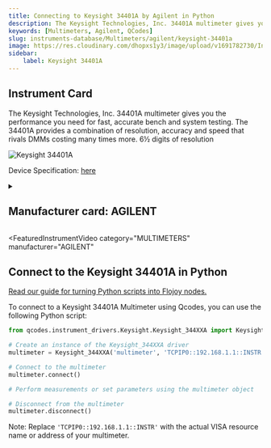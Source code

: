 ```yaml
---
title: Connecting to Keysight 34401A by Agilent in Python
description: The Keysight Technologies, Inc. 34401A multimeter gives you the performance you need for fast, accurate bench and system testing. The 34401A provides a combination of resolution, accuracy and speed that rivals DMMs costing many times more. 6½ digits of resolution
keywords: [Multimeters, Agilent, QCodes] 
slug: instruments-database/Multimeters/agilent/keysight-34401a 
image: https://res.cloudinary.com/dhopxs1y3/image/upload/v1691782730/Instruments/Multimeters/Keysight-34401A/Keysight-34401A.png
sidebar:
    label: Keysight 34401A 
---
```



## Instrument Card

The Keysight Technologies, Inc. 34401A multimeter gives you the performance you need for fast, accurate bench and system testing. The 34401A provides a combination of resolution, accuracy and speed that rivals DMMs costing many times more. 6½ digits of resolution

![Keysight 34401A](https://res.cloudinary.com/dhopxs1y3/image/upload/v1691782730/Instruments/Multimeters/Keysight-34401A/Keysight-34401A.png)

Device Specification: [here](https://www.keysight.com/us/en/assets/7018-06774/data-sheets/5968-0162.pdf)

<details style={{ marginTop: "15px"}}>
<summary><h2 style={{display:'inline'}}>Manufacturer card: AGILENT</h2></summary>

![AGILENT](https://res.cloudinary.com/dhopxs1y3/image/upload/v1692126006/Instruments/Vendor%20Logos/Agilent.png)

Keysight Technologies, or Keysight, is an American company that manufactures electronics test and measurement equipment and software

- Headquarters: USA
- Yearly Revenue (millions, USD): 5420
- Vendor Website: [here](https://www.keysight.com/us/en/home.html)

</details>


<FeaturedInstrumentVideo
  category="MULTIMETERS"
  manufacturer="AGILENT"
></FeaturedInstrumentVideo>

## Connect to the Keysight 34401A in Python

[Read our guide for turning Python scripts into Flojoy nodes.](https://docs.flojoy.ai/contribution/blocks/custom-flojoy-block/)



<Tabs>
<TabItem value="Flojoy" label="Flojoy" className="flojoy-instrument-tabs">

<NodeCardCollection category="MULTIMETERS" manufacturer="Agilent"></NodeCardCollection>

</TabItem>
<TabItem value="QCodes" label="QCodes">

To connect to a Keysight 34401A Multimeter using Qcodes, you can use the following Python script:

```python
from qcodes.instrument_drivers.Keysight.Keysight_344XXA import Keysight_344XXA

# Create an instance of the Keysight_344XXA driver
multimeter = Keysight_344XXA('multimeter', 'TCPIP0::192.168.1.1::INSTR')

# Connect to the multimeter
multimeter.connect()

# Perform measurements or set parameters using the multimeter object

# Disconnect from the multimeter
multimeter.disconnect()
```

Note: Replace `'TCPIP0::192.168.1.1::INSTR'` with the actual VISA resource name or address of your multimeter.

</TabItem>
</Tabs>